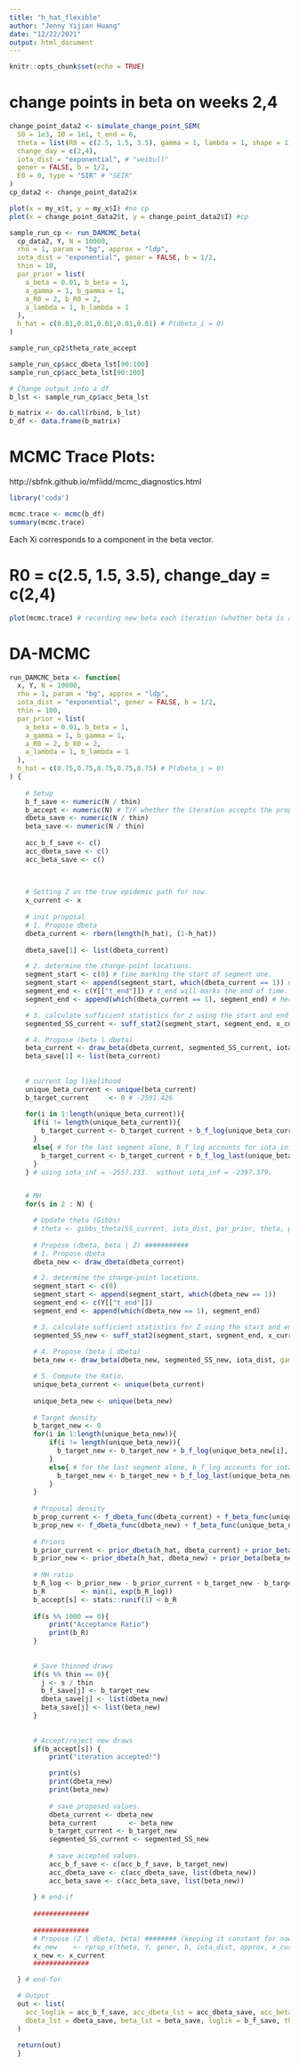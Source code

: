 ```yaml
---
title: "h_hat_flexible"
author: "Jenny Yijian Huang"
date: "12/22/2021"
output: html_document
---
```


```r
knitr::opts_chunk$set(echo = TRUE)
```


# change points in beta on weeks 2,4
```r
change_point_data2 <- simulate_change_point_SEM(
  S0 = 1e3, I0 = 1e1, t_end = 6,
  theta = list(R0 = c(2.5, 1.5, 3.5), gamma = 1, lambda = 1, shape = 1),
  change_day = c(2,4),
  iota_dist = "exponential", # "weibull"
  gener = FALSE, b = 1/2,
  E0 = 0, type = "SIR" # "SEIR"
)
cp_data2 <- change_point_data2$x
```

```r
plot(x = my_x$t, y = my_x$I) #no cp
plot(x = change_point_data2$t, y = change_point_data2$I) #cp
```


```r
sample_run_cp <- run_DAMCMC_beta(
  cp_data2, Y, N = 10000,
  rho = 1, param = "bg", approx = "ldp",
  iota_dist = "exponential", gener = FALSE, b = 1/2,
  thin = 10,
  par_prior = list(
    a_beta = 0.01, b_beta = 1,
    a_gamma = 1, b_gamma = 1,
    a_R0 = 2, b_R0 = 2,
    a_lambda = 1, b_lambda = 1
  ),
  h_hat = c(0.01,0.01,0.01,0.01,0.01) # P(dbeta_i = 0)
)
```

```r
sample_run_cp2$theta_rate_accept
```

```r
sample_run_cp$acc_dbeta_lst[90:100]
sample_run_cp$acc_beta_lst[90:100]
```

```r
# Change output into a df
b_lst <- sample_run_cp$acc_beta_lst

b_matrix <- do.call(rbind, b_lst)
b_df <- data.frame(b_matrix)
```

# MCMC Trace Plots:
http://sbfnk.github.io/mfiidd/mcmc_diagnostics.html
```r
library('coda')

mcmc.trace <- mcmc(b_df)
summary(mcmc.trace)
```

Each Xi corresponds to a component in the beta vector.

# R0 = c(2.5, 1.5, 3.5), change_day = c(2,4)
```r
plot(mcmc.trace) # recording new_beta each iteration (whether beta is accepted or not)
```
# DA-MCMC
```r
run_DAMCMC_beta <- function(
  x, Y, N = 10000,
  rho = 1, param = "bg", approx = "ldp",
  iota_dist = "exponential", gener = FALSE, b = 1/2,
  thin = 100,
  par_prior = list(
    a_beta = 0.01, b_beta = 1,
    a_gamma = 1, b_gamma = 1,
    a_R0 = 2, b_R0 = 2,
    a_lambda = 1, b_lambda = 1
  ),
  h_hat = c(0.75,0.75,0.75,0.75,0.75) # P(dbeta_i = 0)
) {
  
    # Setup
    b_f_save <- numeric(N / thin)
    b_accept <- numeric(N) # T/F whether the iteration accepts the proposal
    dbeta_save <- numeric(N / thin)
    beta_save <- numeric(N / thin)
    
    acc_b_f_save <- c()
    acc_dbeta_save <- c()
    acc_beta_save <- c()
    
    

    # Setting Z as the true epidemic path for now.
    x_current <- x
    
    # init proposal
    # 1. Propose dbeta
    dbeta_current <- rbern(length(h_hat), (1-h_hat))
    
    dbeta_save[1] <- list(dbeta_current)

    # 2. determine the change-point locations.
    segment_start <- c(0) # time marking the start of segment one.
    segment_start <- append(segment_start, which(dbeta_current == 1)) # append all locations where dbeta == 1. These will be additional start locations.
    segment_end <- c(Y[["t_end"]]) # t_end will marks the end of time.
    segment_end <- append(which(dbeta_current == 1), segment_end) # here are the additional end locations.

    # 3. calculate sufficient statistics for z using the start and end points calculated. segmented_SS is suff. statistics for each segment.
    segmented_SS_current <- suff_stat2(segment_start, segment_end, x_current, Y, gener, b, return_SI = FALSE)

    # 4. Propose (beta | dbeta)
    beta_current <- draw_beta(dbeta_current, segmented_SS_current, iota_dist, gamma=1, par_prior, param, Y)
    beta_save[1] <- list(beta_current)
    
    
    # current log likelihood
    unique_beta_current <- unique(beta_current)
    b_target_current     <- 0 # -2591.426
    
    for(i in 1:length(unique_beta_current)){
      if(i != length(unique_beta_current)){
        b_target_current <- b_target_current + b_f_log(unique_beta_current[i], gamma=1, segmented_SS_current[[i]], gener, b, iota_dist = "exponential")
      }
      else{ # for the last segment alone, b_f_log accounts for iota_infectious.
        b_target_current <- b_target_current + b_f_log_last(unique_beta_current[i], gamma=1, segmented_SS_current[[i]], gener, b, iota_dist = "exponential")
      }
    } # using iota_inf = -2557.233.  without iota_inf = -2397.379.


    # MH
    for(s in 2 : N) {

      # Update theta (Gibbs)
      # theta <- gibbs_theta(SS_current, iota_dist, par_prior, theta, param, Y)
      
      # Propose (dbeta, beta | Z) ###########
      # 1. Propose dbeta
      dbeta_new <- draw_dbeta(dbeta_current)

      # 2. determine the change-point locations.
      segment_start <- c(0) 
      segment_start <- append(segment_start, which(dbeta_new == 1))
      segment_end <- c(Y[["t_end"]])
      segment_end <- append(which(dbeta_new == 1), segment_end)

      # 3. calculate sufficient statistics for Z using the start and end points.
      segmented_SS_new <- suff_stat2(segment_start, segment_end, x_current, Y, gener, b, return_SI = FALSE)
  
      # 4. Propose (beta | dbeta)
      beta_new <- draw_beta(dbeta_new, segmented_SS_new, iota_dist, gamma=1, par_prior, param, Y)

      # 5. Compute the Ratio.
      unique_beta_current <- unique(beta_current)
      
      unique_beta_new <- unique(beta_new)
      
      # Target density
      b_target_new <- 0
      for(i in 1:length(unique_beta_new)){
          if(i != length(unique_beta_new)){
            b_target_new <- b_target_new + b_f_log(unique_beta_new[i], gamma=1, segmented_SS_new[[i]], gener, b, iota_dist = "exponential")
          }
          else{ # for the last segment alone, b_f_log accounts for iota_infectious.
            b_target_new <- b_target_new + b_f_log_last(unique_beta_new[i], gamma=1, segmented_SS_new[[i]], gener, b, iota_dist = "exponential")
          }
      }
      
      # Proposal density 
      b_prop_current <- f_dbeta_func(dbeta_current) + f_beta_func(unique_beta_current, par_prior, segmented_SS_current) # 6.654678
      b_prop_new <- f_dbeta_func(dbeta_new) + f_beta_func(unique_beta_new, par_prior, segmented_SS_new) # 14.02629
    
      # Priors
      b_prior_current <- prior_dbeta(h_hat, dbeta_current) + prior_beta(beta_current, par_prior) # 0.8282472
      b_prior_new <- prior_dbeta(h_hat, dbeta_new) + prior_beta(beta_new, par_prior) # -0.05665495
      
      # MH ratio
      b_R_log <- b_prior_new - b_prior_current + b_target_new - b_target_current + b_prop_current - b_prop_new
      b_R         <- min(1, exp(b_R_log))
      b_accept[s] <- stats::runif(1) < b_R
      
      if(s %% 1000 == 0){
          print("Acceptance Ratio")
          print(b_R)
      }
      
      
      # Save thinned draws
      if(s %% thin == 0){
        j <- s / thin
        b_f_save[j] <- b_target_new
        dbeta_save[j] <- list(dbeta_new)
        beta_save[j] <- list(beta_new)
      }
      
      
      # Accept/reject new draws
      if(b_accept[s]) {
          print("iteration accepted!")

          print(s)
          print(dbeta_new)
          print(beta_new)
          
          # save proposed values.
          dbeta_current <- dbeta_new
          beta_current        <- beta_new
          b_target_current <- b_target_new
          segmented_SS_current <- segmented_SS_new 
          
          # save accepted values.
          acc_b_f_save <- c(acc_b_f_save, b_target_new)
          acc_dbeta_save <- c(acc_dbeta_save, list(dbeta_new))
          acc_beta_save <- c(acc_beta_save, list(beta_new))
          
      } # end-if
      
      ##############
      
      ##############
      # Propose (Z | dbeta, beta) ######## (keeping it constant for now.)
      #x_new    <- rprop_x(theta, Y, gener, b, iota_dist, approx, x_current, rho)
      x_new <- x_current
      ##############

  } # end-for

  # Output
  out <- list(
    acc_loglik = acc_b_f_save, acc_dbeta_lst = acc_dbeta_save, acc_beta_lst = acc_beta_save,
    dbeta_lst = dbeta_save, beta_lst = beta_save, loglik = b_f_save, theta_rate_accept = mean(b_accept)
  )
  
  return(out)
  }
```
